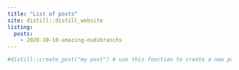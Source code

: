 ```yaml
---
title: "List of posts"
site: distill::distill_website
listing: 
  posts:
    - 2020-10-10-amazing-nudibranchs
---
```




































```r
#distill::create_post("my post") # use this fonction to create a new post
```

